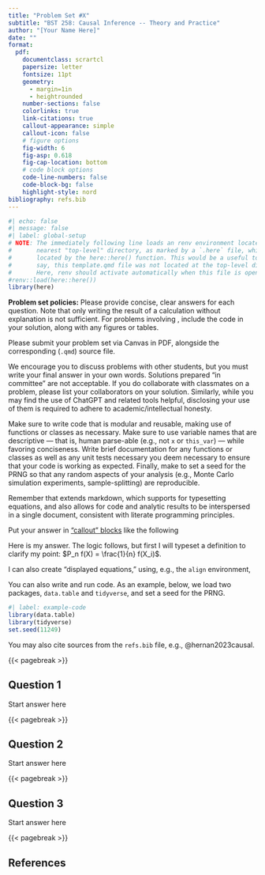 ```yaml
---
title: "Problem Set #X"
subtitle: "BST 258: Causal Inference -- Theory and Practice"
author: "[Your Name Here]"
date: ""
format:
  pdf:
    documentclass: scrartcl
    papersize: letter
    fontsize: 11pt
    geometry:
      - margin=1in
      - heightrounded
    number-sections: false
    colorlinks: true
    link-citations: true
    callout-appearance: simple
    callout-icon: false
    # figure options
    fig-width: 6
    fig-asp: 0.618
    fig-cap-location: bottom
    # code block options
    code-line-numbers: false
    code-block-bg: false
    highlight-style: nord
bibliography: refs.bib
---
```


```r
#| echo: false
#| message: false
#| label: global-setup
# NOTE: The immediately following line loads an renv environment located at the
#       nearest "top-level" directory, as marked by a `.here` file, which is
#       located by the here::here() function. This would be a useful tool if,
#       say, this template.qmd file was not located at the top-level directory.
#       Here, renv should activate automatically when this file is opened.
#renv::load(here::here())
library(here)
```

\footnotesize
**Problem set policies:** Please provide concise, clear answers for each
question. Note that only writing the result of a calculation without
explanation is not sufficient. For problems involving \textsf{R}, include the
code in your solution, along with any figures or tables.

Please submit your problem set via Canvas in PDF, alongside the corresponding
\textsf{Quarto} (`.qmd`) source file.

We encourage you to discuss problems with other students, but you must
write your final answer in your own words. Solutions prepared "in
committee" are not acceptable. If you do collaborate with classmates on a
problem, please list your collaborators on your solution. Similarly, while you
may find the use of ChatGPT and related tools helpful, disclosing your use of
them is required to adhere to academic/intellectual honesty.

::: {.callout-warning title="Coding Standards"}
Make sure to write code that is modular and reusable, making use of functions
or classes as necessary. Make sure to use variable names that are descriptive
--- that is, human parse-able (e.g., not `x` or `this_var`) --- while favoring
conciseness. Write brief documentation for any functions or classes as well as
any unit tests necessary you deem necessary to ensure that your code is working
as expected. Finally, make to set a seed for the PRNG so that any random aspects
of your analysis (e.g., Monte Carlo simulation experiments, sample-splitting)
are reproducible.
:::

Remember that \textsf{Quarto} extends markdown, which supports \LaTeX for
typesetting equations, and also allows for code and analytic results to be
interspersed in a single document, consistent with literate programming
principles.

Put your answer in ["callout"
blocks](https://quarto.org/docs/authoring/callouts.html) like the following

:::{.callout-note title="Answer"}
Here is my answer. The logic follows, but first I will typeset a definition
to clarify my point: $P_n f(X) = \frac{1}{n} f(X_i)$.

I can also create "displayed equations," using, e.g., the `align` environment,
\begin{align*}
  L &\sim \text{Unif}(-1, 1) \\
  A &\sim \text{Bern}(0.5) \\
  Y &\sim \text{N}(\mu = 2 A + 0.5 L, \sigma = 1)
\end{align*}
:::

You can also write and run \textsf{R} code. As an example, below, we load two
packages, `data.table` and `tidyverse`, and set a seed for the PRNG.

```r
#| label: example-code
library(data.table)
library(tidyverse)
set.seed(11249)
```

You may also cite sources from the `refs.bib` file, e.g., @hernan2023causal.
\normalsize

{{< pagebreak >}}



## Question 1

Start answer here


{{< pagebreak >}}


## Question 2

Start answer here


{{< pagebreak >}}


## Question 3

Start answer here


{{< pagebreak >}}


## References

::: {#refs}
:::

